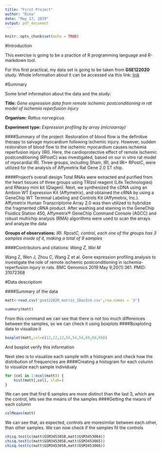 ```yaml
---
title: "First Project"
author: "Dima"
date: "May 17, 2019"
output: pdf_document
---
```


```r
knitr::opts_chunk$set(echo = TRUE)
```

#Introduction

This exercise is going to be a practice of R programming language and R-markdown tool. 

For this first practical, my data set is going to be taken from **GSE122020** study. Whole information about it can be accessed via this link: [link](https://www.ncbi.nlm.nih.gov/geo/query/acc.cgi?acc=GSE122020)

#Summary

Some brief information about the data and the study:

**Title:**  *Gene expression data from remote ischemic postconditioning in rat model of ischemia reperfusion injury*

**Organism:** *Rattus norvegicus*

**Experiment type:** *Expression profiling by array (microarray)*

####Summary of the project: 
Restoration of blood flow is the definitive therapy to salvage myocardium following ischemic injury. However, sudden restoration of blood flow to the ischemic myocardium causes ischemia reperfusion injury (IRI).
Here, the cardioprotective effect of remote ischemic postconditioning (RPostC) was investigated, based on our in vitro rat model of myocardial IRI. Three groups, including Sham, IRI, and IRI+ RPostC, were utilized for the analysis of Affymetrix Rat Gene 2.0 ST chip.

####Project's overall design 
Total RNAs were extracted and purified from the heart tissues of three groups using TRIzol reagent (Life Technologies) and RNeasy mini kit (Qiagen). Next, we synthesized the cDNA using an Ambion WT Expression Kit (Affymetrix), and obtained the cRNA by using a GeneChip WT Terminal Labeling and Controls Kit (Affymetrix, Inc.). Affymetrix Human Transcriptome Array 2.0 was then utilized to hybridize the fragmented cRNA product. After washing and staining in the GeneChip Fluidics Station 450, Affymetrix® GeneChip Command Console (AGCC) and robust multichip analysis (RMA) algorithms were used to scan the arrays and analyze the data
 	
**Groups of observations:** *IRI. RpostC, control, each one of the groups has 3 samples inside of it, making a total of 9 samples*
 	
 	
####Contributors and citations:
*Wang Z, Wei M* 	

Wang Z, Wen J, Zhou C, Wang Z et al. Gene expression profiling analysis to investigate the role of remote ischemic postconditioning in ischemia-reperfusion injury in rats. BMC Genomics 2019 May 9;20(1):361. PMID: 31072368
 	
 	
 	
 	
#Data descriptiom

####Summary of the data 
```r
matt<-read.csv('gse122020_matrix_IDasInd.csv',row.names = 'X')
```
```r
summary(matt)
```
From this command we can see that there is not too much differences between the samples, so we can check it using boxplots
####Boxploting data to visualize it
```r
boxplot(matt,col=c(12,12,12,54,54,54,69,69,69))
```
And boxplot verify this information

Next steo is to visualize each sample with a histogram and check how the distribution of frequencies are
####Creating a histogram for each column to visualize each sample individualy
```r

for (col in 1:ncol(matt)) {
    hist(matt[,col], xlab=)
}
```
We can see that first 6 samples are more distinct than the last 3, which are the control, lets see the means of the samples
####Getting the means of each column 
```r
colMeans(matt)
```
We can see that, as expected, controls are moresimilar between each other, than other samples. We can now check if the samples fit the controls

```r
chisq.test(c(matt$GSM3453058,matt$GSM3453064))
chisq.test(c(matt$GSM3453058,matt$GSM3453065))
chisq.test(c(matt$GSM3453058,matt$GSM3453066))

```




